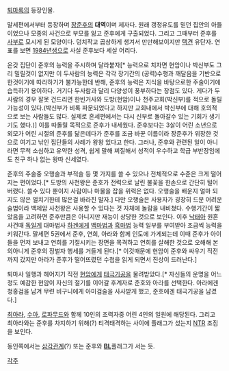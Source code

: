 [[퇴마록]]의 등장인물.

말세편에서부터 등장하며 [[장준후]]의 '''대역'''이며 제자다. 원래 갱정유도를 믿던 집안의 아들이었으나 모종의 사건으로 부모를 잃고 준후에게 구출되었다. 그리고 그때부터 준후를 [[사부]]로 모시게 된 모양이다. 덩치작고 곱상하게 생겨서 만만해보이지만 [[택견]] 유단자. 연표를 보면 [[1984년]]생으로 사실 준후보다 세살 어리다. 

온갖 집단이 준후의 능력을 주시하며 달라붙자[* 능력으로 치자면 현암이나 박신부도 그리 밀릴것이 없지만 이 두사람의 능력은 각각 장기간의 (공력)수행과 깨달음을 기반으로 한것이기에 따라하기가 불가능한데 반해, 준후의 능력은 지식을 바탕으로한 주술이기에 습득하기 용이하다. 거기다 두사람과 달리 다양성이 풍부하다는 장점도 있다. 게다가 두사람의 경우 잘못 건드리면 한빈거사와 도방(현암)이나 천주교회(박신부)를 적으로 돌릴 가능성이 있다.(박신부가 비록 파문되었다고 하지만 교회내에서 박신부에 대해 호의적으로 보는 사람들도 많다. 실제로 혼세편에서는 다시 신부로 돌아갈수 있는 기회가 생기기도 했다.)] 이를 따돌릴 목적으로 준후가 내세웠다. 준후보다는 3살이 어린 소년으로 외모가 어린 시절의 준후를 닮은데다가 준후를 조금 바꾼 이름이라 장준후가 위장한 것으로 여기고 낚인 집단들의 사례가 왕왕 있다고 한다. 그러나, 준후와 관련된 일이 아니라면 무척 소심하고 유약한 성격, 쉽게 말해 찌질해서 성적이 우수하고 학급 부반장임에도 친구 하나 없는 왕따 신세였다. 

준후의 주술중 오행술과 부적술 등 몇 가지를 쓸 수 있으나 전체적으로 수준은 크게 떨어지는 편이었다.[* 도방의 사천왕은 준호가 전력으로 날린 불꽃을 한손으로 간단히 털어버렸다. 쓸수 있다 뿐이지 사람이나 마물을 잡을 위력은 없다. 오행술을 배운지 얼마 되지도 않은 얼치기한테 많은걸 바라진 말자.] 다만 오행술은 사용자가 굉장히 드문 어려운 술법이라 백제암 사천왕은 사용할 수 있다는 것 자체에 놀람을 내비쳤다. 수행기간이 짧았음을 고려하면 준후만큼은 아니지만 재능이 상당한 것으로 보인다. 이후 [[낙태]]아 원혼사건때 [[독일]]계 대마법사 [[하겐]]에게 [[백마법]]과 [[흑마법]] 능력 일부를 부여받아 조금씩 능력을 키워간다. 말세편 5권에서 준후, 연희, 아라와 함께 인도에 가게되는데 이때 준후가 아이들을 먼저 보내고 연희를 기절시키는 장면을 목격하고 연희를 살해한 것으로 오해해 본의아니게 준후의 징벌자 행세를 거들게 된다.[* 이것때문에 현암이 준후와 싸우기 직전까지 갔지만 아라가 준후가 떨어뜨렸던 수첩을 읽게 되면서 진상이 드러난다.] 

퇴마사 일행과 헤어지기 직전 [[현암]]에게 [[태극기공]]을 물려받았다.[* 자신들의 운명을 어느정도 예감한 현암이 자신의 절기를 이어갈 후계자로 준호와 아라를 선택한다. 아라에겐 청홍검을 남겨 무련 비구니에게 아미검술을 사사받게 했고, 준호에겐 태극기공을 남겼다.] 

[[최아라]], [[수아]], [[로파무드]]와 함께 10인의 조력자중 어린 4인의 일원에 해당된다. 그리고 최아라와는 준후를 차지하기 위해(?) 티격태격하는 사이에 플래그가 섰는지 [[NTR]] 조짐을 보인다.

동인쪽에서는 [[삼각관계]](?) 또는 준후와 '''[[BL]]'''플래그가 서는 듯.

[[각주]]
